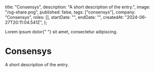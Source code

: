 
  title: "Consensys",
  description: "A short description of the entry.",
  image: "/og-share.png",
  published: false,
  tags: ["consensys"],
  company: "Consensys",
  roles: [],
  startDate: "",
  endDate: "",
  createdAt: "2024-06-27T20:11:04.541Z",
};

<PageTitle>
  Lorem ipsum dolor{" "}
  <PageTitleHighlight block>
    sit amet, consectetur adipiscing.
  </PageTitleHighlight>
</PageTitle>

<EntryImageWithCaption src={meta.image} caption="DEFAULT_CAPTION" />

# Consensys

A short description of the entry.
